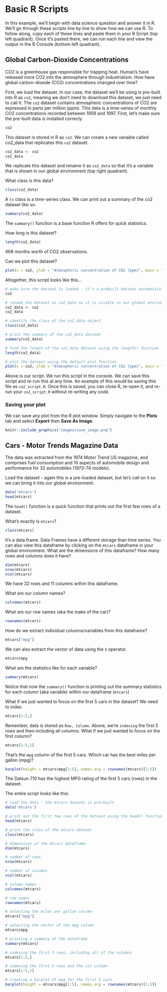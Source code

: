 # Basic R Scripts

In this example, we'll begin with data science question and answer it in R. We'll go through these scripts line by line to show how we can use R. To follow along, copy each of these lines and paste them in your R Script (top left quadrant). Once it's pasted there, we can run each line and view the output in the R Console (bottom left quadrant).

## Global Carbon-Dioxide Concentrations

CO2 is a greenhouse gas responsible for trapping heat. Human's have released more CO2 into the atmosphere through industrialism. How have global carbon-dioxide (CO2) concentrations changed over time? 

First, we load the dataset. In our case, the dataset we'll be using is pre-built into R as `co2`, meaning we don't need to download this dataset, we just need to call it. The `co2` dataset contains atmospheric concentrations of CO2 are expressed in parts per million (ppm). This data is a time-series of monthly CO2 concentrations recorded between 1959 and 1997. First, let's make sure the pre-built data is installed correcly. 

```r
co2
```

This dataset is stored in R as `co2`. We can create a new variable called co2_data that replicates this `co2` dataset.

```r
co2_data <- co2
co2_data
```

We replicate this dataset and rename it as `co2_data` so that it's a variable that is shown in our global environment (top right quadrant).

What class is this data?

```r
class(co2_data)
```

A `ts` class is a time-series class. We can print out a summary of the co2 dataset like so. 

```r
summary(co2_data)
```

The `summary()` function is a base function R offers for quick statistics. 

How long is this dataset?


```r
length(co2_data)
```

468 months worth of CO2 observations. 

Can we plot this dataset?

```r
plot(x = co2, ylab = "Atmospheric concentration of CO2 (ppm)", main = "CO2 Dataset")
```

Altogether, this script looks like this...


```r
# make sure the dataset is loaded - it's a prebuilt dataset automatically loaded into R
co2

# rename the dataset as co2_data so it is visible in our global environment
co2_data <- co2
co2_data

# identify the class of the co2_data object
class(co2_data)

# print the summary of the co2_data dataset
summary(co2_data)

# find the length of the co2_data dataset using the length() function
length(co2_data)

# plot the dataset using the default plot function
plot(x = co2, ylab = "Atmospheric concentration of CO2 (ppm)", main = "CO2 Dataset")
```

Above is our script. We run this script in the console. We can save this script and re-run this at any time. An example of this would be saving this file as `co2_script.R`. Once this is saved, you can close R, re-open it, and re-run your `co2_script.R` without re-writing any code. 

### Saving your plot

We can save any plot from the R plot window. Simply navigate to the **Plots** tab and select **Export** then **Save As Image**. 

```r
knitr::include_graphics("images/save_image.png")  
```

## Cars - Motor Trends Magazine Data

The data was extracted from the 1974 Motor Trend US magazine, and comprises fuel consumption and 10 aspects of automobile design and performance for 32 automobiles (1973–74 models).

Load the dataset - again this is a pre-loaded dataset, but let's call on it so we can bring it into our global environment.

```r
data('mtcars')
head(mtcars)
```

The `head()` function is a quick function that prints out the first few rows of a dataset. 

What's exactly is `mtcars`?

```r
class(mtcars)
```

It's a data.frame. Data Frames have a different storage than time series. You can also view this dataframe by clicking on the `mtcars` dataframe in your global environment. What are the dimensions of this dataframe? How many rows and columns does it have?


```r
dim(mtcars)
nrow(mtcars)
ncol(mtcars)
```

We have 32 rows and 11 columns within this dataframe. 

What are our column names?

```r
colnames(mtcars)
```

What are our row names (aka the make of the car)?

```r
rownames(mtcars)
```

How do we extract individual columns/variables from this dataframe?

```r
mtcars["mpg"]
```

We can also extract the vector of data using the `$` operator.

```r
mtcars$mpg
```

What are the statistics like for each variable?

```r
summary(mtcars)
```

Notice that now the `summary()` function is printing out the summary statistics for each column (aka variable) within our dataframe (`mtcars`)

What if we just wanted to focus on the first 5 cars in the dataset? We need to index.

```r
mtcars[1:5,]
```

Remember, data is stored as `Row, Column`. Above, we're `indexing` the first 5 rows and then including all columns. What if we just wanted to focus on the first column?

```r
mtcars[1:5,1]
```

That's the `mpg` column of the first 5 cars. Which car has the best miles per gallon (mpg)?

```r
barplot(height = mtcars$mpg[1:5], names.arg = rownames(mtcars)[1:5])
```

The Datsun 710 has the highest MPG rating of the first 5 cars (rows) in the dataset. 

The entire script looks like this:

```r
# load the data - the mtcars dataset is pre-built 
data('mtcars')

# print out the first few rows of the dataset using the head() function
head(mtcars)

# print the class of the mtcars dataset
class(mtcars)

# dimensions of the mtcars dataframe
dim(mtcars)

# number of rows
nrow(mtcars)

# number of columns
ncol(mtcars)

# column names
colnames(mtcars)

# row names
rownames(mtcars)

# selecting the miles per gallon column
mtcars["mpg"]

# selecting the vector of the mpg column
mtcars$mpg

# printing a summary of the dataframe
summary(mtcars)

# indexing the first 5 rows, including all of the columns
mtcars[1:5,]

# indexing the first 5 rows and the 1st column
mtcars[1:5,1]

# creating a barplot of mpg for the first 5 cars
barplot(height = mtcars$mpg[1:5], names.arg = rownames(mtcars)[1:5])
```

